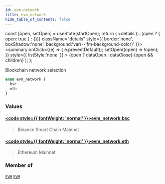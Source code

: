 ```yaml
---
id: evm-network
title: evm_network
hide_table_of_contents: false
---
```







  const [open, setOpen] = useState(startOpen);
  return (
    <details {...(open ? { open: true } : {})} className="details" style={{ border:'none', boxShadow:'none', background:'var(--ifm-background-color)' }}>
      <summary
        onClick={(e) => {
          e.preventDefault();
          setOpen((open) => !open);
        }}
        style={{ listStyle:'none' }}
      >
      {open ? dataOpen : dataClose}
      </summary>
      {open && children}
    </details>
  );
};




Blockchain network selection


```graphql
enum evm_network {
  bsc
  eth
}
```




### Values

#### [<code style={{ fontWeight: 'normal' }}>evm_network.<b>bsc</b></code>](#) 
> Binance Smart Chain Mainnet
> 

#### [<code style={{ fontWeight: 'normal' }}>evm_network.<b>eth</b></code>](#) 
> Ethereum Mainnet
> 



### Member of

[`EVM`](/docs/graphql-reference/queries/evm)  <Badge class="secondary" text="query"/><Bullet />[`EVM`](/docs/graphql-reference/subscriptions/evm)  <Badge class="secondary" text="subscription"/>

